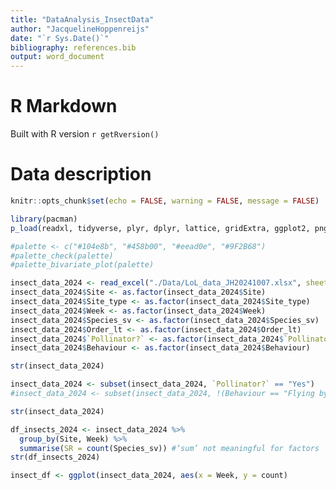 ```yaml
---
title: "DataAnalysis_InsectData"
author: "JacquelineHoppenreijs"
date: "`r Sys.Date()`"
bibliography: references.bib
output: word_document
---
```

# R Markdown
Built with R version `r getRversion()`

# Data description


```r
knitr::opts_chunk$set(echo = FALSE, warning = FALSE, message = FALSE)

library(pacman)
p_load(readxl, tidyverse, plyr, dplyr, lattice, gridExtra, ggplot2, png, reshape2, colorblindcheck, lme4, emmeans, effectsize, MuMIn, performance, DHARMa, regclass, broom, vegan, patchwork, scales)

#palette <- c("#104e8b", "#458b00", "#eead0e", "#9F2B68")
#palette_check(palette)
#palette_bivariate_plot(palette)

```

```r
insect_data_2024 <- read_excel("./Data/LoL_data_JH20241007.xlsx", sheet = "LoL_insectinfo_JH20240909")
insect_data_2024$Site <- as.factor(insect_data_2024$Site)
insect_data_2024$Site_type <- as.factor(insect_data_2024$Site_type)
insect_data_2024$Week <- as.factor(insect_data_2024$Week)
insect_data_2024$Species_sv <- as.factor(insect_data_2024$Species_sv)
insect_data_2024$Order_lt <- as.factor(insect_data_2024$Order_lt)
insect_data_2024$`Pollinator?` <- as.factor(insect_data_2024$`Pollinator?`)
insect_data_2024$Behaviour <- as.factor(insect_data_2024$Behaviour)

str(insect_data_2024)

insect_data_2024 <- subset(insect_data_2024, `Pollinator?` == "Yes")
#insect_data_2024 <- subset(insect_data_2024, !(Behaviour == "Flying by"))

str(insect_data_2024)
```

```r
df_insects_2024 <- insect_data_2024 %>%
  group_by(Site, Week) %>%
  summarise(SR = count(Species_sv)) #‘sum’ not meaningful for factors
str(df_insects_2024)
```


```r
insect_df <- ggplot(insect_data_2024, aes(x = Week, y = count)
```


